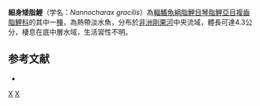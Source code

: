 {{Speciesbox 
| taxon = Nannocharax gracilis
| status = LC
| status_system = IUCN3.1
| authority = [[Poll|Poll]], 1939
| synonyms = 
}}
'''細身矮脂鯉'''（学名：''Nannocharax gracilis''）為[[輻鰭魚綱|輻鰭魚綱]][[脂鯉目|脂鯉目]][[琴脂鯉亞目|琴脂鯉亞目]][[複齒脂鯉科|複齒脂鯉科]]的其中一[[種|種]]，為熱帶淡水魚，分布於[[非洲|非洲]][[剛果河|剛果河]]中央流域，體長可達4.3公分，棲息在底中層水域，生活習性不明。

==参考文献==
{{refbegin}}
*{{FishBase_species|genus=Nannocharax|species=gracilis |year=2014|month=2}}
{{refend}}

{{Taxonbar|from=Q979587}}

[[Category:矮脂鯉屬|X]]
[[Category:1939年描述的鱼类|X]]


{{魚類小作品}}
